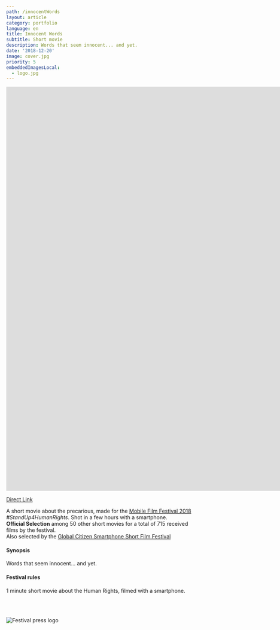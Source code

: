 ```yaml
---
path: /innocentWords
layout: article
category: portfolio
language: en
title: Innocent Words
subtitle: Short movie
description: Words that seem innocent... and yet.
date: '2018-12-20'
image: cover.jpg
priority: 5
embeddedImagesLocal:
  - logo.jpg
---
```


<iframe
  src="https://www.youtube.com/embed/V4CsJzZjhOk?rel=0"
  frameborder="0"
  allowfullscreen
  width="1920"
  height="1080"
></iframe>

[Direct Link](https://www.youtube.com/watch?v=V4CsJzZjhOk)

A short movie about the precarious, made for the [Mobile Film Festival 2018](https://mobilefilmfestival.com/) _#StandUp4HumanRights_.
Shot in a few hours with a smartphone.  
**Official Selection** among 50 other short movies for a total of 715 received films by the festival.  
Also selected by the [Global Citizen Smartphone Short Film Festival](//www.oncaravan.org/global-citizen)

#### Synopsis

Words that seem innocent... and yet.

#### Festival rules

1 minute short movie about the Human Rights, filmed with a smartphone.

<br />
<br />

![Festival press logo](logo.jpg)
